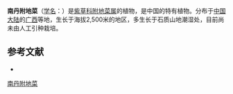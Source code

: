 {{Speciesbox
| name = 南丹附地菜
| status = 
| status_system = 
| image =
| genus = Trigonotis
| species = nandanensis
| authority = C. J. Wang
}}

'''南丹附地菜'''（[[学名|学名]]：{{lang|la|'''''Trigonotis nandanensis'''''}}）是[[紫草科|紫草科]][[附地菜属|附地菜属]]的植物，是中国的特有植物。分布于[[中国大陆|中国大陆]]的[[广西|广西]]等地，生长于海拔2,500米的地区，多生长于石质山地潮湿处，目前尚未由人工引种栽培。

== 参考文献 ==
<div class="references-small">
* {{cite web| url =http://www.bioinfo.cn/db05/KmzwSpecies.php?action=view&id=2732| title =南丹附地菜| work =《中国高等植物数据库全库》| publisher =中国科学院微生物研究所| author =昆明植物研究所| accessdate =2009-02-23| deadurl =yes| archiveurl =https://web.archive.org/web/20160305002133/http://www.bioinfo.cn/db05/KmzwSpecies.php?action=view&id=2732| archivedate =2016-03-05}}
</div>
{{Taxonbar|from=Q10906566}}

[[Category:附地菜属|南丹附地菜]]


{{植物小作品}}